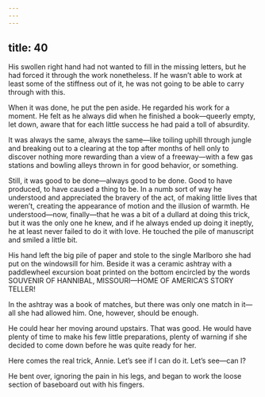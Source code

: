```yaml
---
---
---
```

title: 40
---




His swollen right hand had not wanted to fill in the missing letters, but he had forced it through the work nonetheless. If he wasn’t able to work at least some of the stiffness out of it, he was not going to be able to carry through with this.

When it was done, he put the pen aside. He regarded his work for a moment. He felt as he always did when he finished a book—queerly empty, let down, aware that for each little success he had paid a toll of absurdity.

It was always the same, always the same—like toiling uphill through jungle and breaking out to a clearing at the top after months of hell only to discover nothing more rewarding than a view of a freeway—with a few gas stations and bowling alleys thrown in for good behavior, or something.

Still, it was good to be done—always good to be done. Good to have produced, to have caused a thing to be. In a numb sort of way he understood and appreciated the bravery of the act, of making little lives that weren’t, creating the appearance of motion and the illusion of warmth. He understood—now, finally—that he was a bit of a dullard at doing this trick, but it was the only one he knew, and if he always ended up doing it ineptly, he at least never failed to do it with love. He touched the pile of manuscript and smiled a little bit.

His hand left the big pile of paper and stole to the single Marlboro she had put on the windowsill for him. Beside it was a ceramic ashtray with a paddlewheel excursion boat printed on the bottom encircled by the words SOUVENIR OF HANNIBAL, MISSOURI—HOME OF AMERICA’S STORY TELLER!

In the ashtray was a book of matches, but there was only one match in it—all she had allowed him. One, however, should be enough.

He could hear her moving around upstairs. That was good. He would have plenty of time to make his few little preparations, plenty of warning if she decided to come down before he was quite ready for her.

Here comes the real trick, Annie. Let’s see if I can do it. Let’s see—can I?

He bent over, ignoring the pain in his legs, and began to work the loose section of baseboard out with his fingers.
